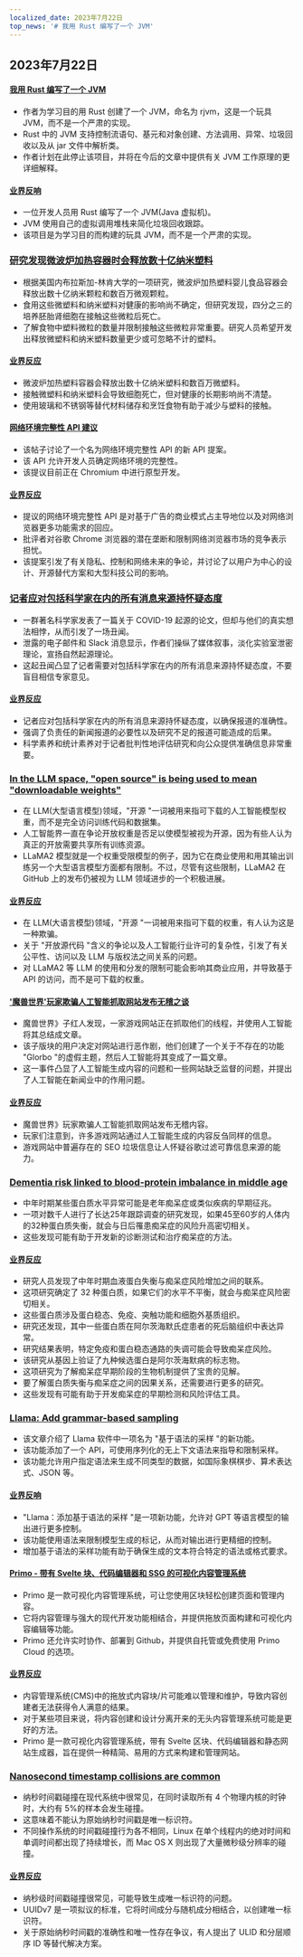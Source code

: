 ```yaml
---
localized_date: 2023年7月22日
top_news: '# 我用 Rust 编写了一个 JVM'
---
```




<CallToAction />

<Steps>

## 2023年7月22日

#### [我用 Rust 编写了一个 JVM](https://andreabergia.com/blog/2023/07/i-have-written-a-jvm-in-rust/)

- 作者为学习目的用 Rust 创建了一个 JVM，命名为 rjvm，这是一个玩具 JVM，而不是一个严肃的实现。
- Rust 中的 JVM 支持控制流语句、基元和对象创建、方法调用、异常、垃圾回收以及从 jar 文件中解析类。
- 作者计划在此停止该项目，并将在今后的文章中提供有关 JVM 工作原理的更详细解释。

#### [业界反响](http://news.ycombinator.com/item?id=36811554)

- 一位开发人员用 Rust 编写了一个 JVM(Java 虚拟机)。
- JVM 使用自己的虚拟调用堆栈来简化垃圾回收跟踪。
- 该项目是为学习目的而构建的玩具 JVM，而不是一个严肃的实现。

### [研究发现微波炉加热容器时会释放数十亿纳米塑料](https://news.unl.edu/newsrooms/today/article/nebraska-study-finds-billions-of-nanoplastics-released-when-microwaving/)

- 根据美国内布拉斯加-林肯大学的一项研究，微波炉加热塑料婴儿食品容器会释放出数十亿纳米颗粒和数百万微观颗粒。
- 食用这些微塑料和纳米塑料对健康的影响尚不确定，但研究发现，四分之三的培养胚胎肾细胞在接触这些微粒后死亡。
- 了解食物中塑料微粒的数量并限制接触这些微粒非常重要。研究人员希望开发出释放微塑料和纳米塑料数量更少或可忽略不计的塑料。

#### [业界反应](http://news.ycombinator.com/item?id=36809565)

- 微波炉加热塑料容器会释放出数十亿纳米塑料和数百万微塑料。
- 接触微塑料和纳米塑料会导致细胞死亡，但对健康的长期影响尚不清楚。
- 使用玻璃和不锈钢等替代材料储存和烹饪食物有助于减少与塑料的接触。

#### [网络环境完整性 API 建议](https://github.com/RupertBenWiser/Web-Environment-Integrity)

- 该帖子讨论了一个名为网络环境完整性 API 的新 API 提案。
- 该 API 允许开发人员确定网络环境的完整性。
- 该提议目前正在 Chromium 中进行原型开发。

#### [业界反应](http://news.ycombinator.com/item?id=36817305)

- 提议的网络环境完整性 API 是对基于广告的商业模式占主导地位以及对网络浏览器更多功能需求的回应。
- 批评者对谷歌 Chrome 浏览器的潜在垄断和限制网络浏览器市场的竞争表示担忧。
- 该提案引发了有关隐私、控制和网络未来的争论，并讨论了以用户为中心的设计、开源替代方案和大型科技公司的影响。

### [记者应对包括科学家在内的所有消息来源持怀疑态度](https://natesilver.substack.com/p/journalists-should-be-skeptical-of)

- 一群著名科学家发表了一篇关于 COVID-19 起源的论文，但却与他们的真实想法相悖，从而引发了一场丑闻。
- 泄露的电子邮件和 Slack 消息显示，作者们操纵了媒体叙事，淡化实验室泄密理论，宣扬自然起源理论。
- 这起丑闻凸显了记者需要对包括科学家在内的所有消息来源持怀疑态度，不要盲目相信专家意见。

#### [业界反应](http://news.ycombinator.com/item?id=36818896)

- 记者应对包括科学家在内的所有消息来源持怀疑态度，以确保报道的准确性。
- 强调了负责任的新闻报道的必要性以及研究不足的报道可能造成的后果。
- 科学素养和统计素养对于记者批判性地评估研究和向公众提供准确信息非常重要。

### [In the LLM space, "open source" is being used to mean "downloadable weights"](https://www.alessiofanelli.com/blog/llama2-isnt-open-source)

- 在 LLM(大型语言模型)领域，"开源 "一词被用来指可下载的人工智能模型权重，而不是完全访问训练代码和数据集。
- 人工智能界一直在争论开放权重是否足以使模型被视为开源，因为有些人认为真正的开放需要共享所有训练资源。
- LLaMA2 模型就是一个权重受限模型的例子，因为它在商业使用和用其输出训练另一个大型语言模型方面都有限制。不过，尽管有这些限制，LLaMA2 在 GitHub 上的发布仍被视为 LLM 领域进步的一个积极进展。

#### [业界反应](http://news.ycombinator.com/item?id=36815255)

- 在 LLM(大语言模型)领域，"开源 "一词被用来指可下载的权重，有人认为这是一种欺骗。
- 关于 "开放源代码 "含义的争论以及人工智能行业许可的复杂性，引发了有关公平性、访问以及 LLM 与版权法之间关系的问题。
- 对 LLaMA2 等 LLM 的使用和分发的限制可能会影响其商业应用，并导致基于 API 的访问，而不是可下载的权重。

#### ['魔兽世界'玩家欺骗人工智能抓取网站发布无稽之谈](https://www.forbes.com/sites/paultassi/2023/07/21/world-of-warcraft-players-trick-ai-scraping-games-website-into-publishing-nonsense/)

- 魔兽世界》子红人发现，一家游戏网站正在抓取他们的线程，并使用人工智能将其总结成文章。
- 该子版块的用户决定对网站进行恶作剧，他们创建了一个关于不存在的功能 "Glorbo "的虚假主题，然后人工智能将其变成了一篇文章。
- 这一事件凸显了人工智能生成内容的问题和一些网站缺乏监督的问题，并提出了人工智能在新闻业中的作用问题。

#### [业界反应](http://news.ycombinator.com/item?id=36815744)

- 魔兽世界》玩家欺骗人工智能抓取网站发布无稽内容。
- 玩家们注意到，许多游戏网站通过人工智能生成的内容反刍同样的信息。
- 游戏网站中普遍存在的 SEO 垃圾信息让人怀疑谷歌过滤可靠信息来源的能力。

### [Dementia risk linked to blood-protein imbalance in middle age](https://www.nature.com/articles/d41586-023-02374-2)

- 中年时期某些蛋白质水平异常可能是老年痴呆症或类似疾病的早期征兆。
- 一项对数千人进行了长达25年跟踪调查的研究发现，如果45至60岁的人体内的32种蛋白质失衡，就会与日后罹患痴呆症的风险升高密切相关。
- 这些发现可能有助于开发新的诊断测试和治疗痴呆症的方法。

#### [业界反应](http://news.ycombinator.com/item?id=36813564)

- 研究人员发现了中年时期血液蛋白失衡与痴呆症风险增加之间的联系。
- 这项研究确定了 32 种蛋白质，如果它们的水平不平衡，就会与痴呆症风险密切相关。
- 这些蛋白质涉及蛋白稳态、免疫、突触功能和细胞外基质组织。
- 研究还发现，其中一些蛋白质在阿尔茨海默氏症患者的死后脑组织中表达异常。
- 研究结果表明，特定免疫和蛋白稳态通路的失调可能会导致痴呆症风险。
- 该研究从基因上验证了九种候选蛋白是阿尔茨海默病的标志物。
- 这项研究为了解痴呆症早期阶段的生物机制提供了宝贵的见解。
- 要了解蛋白质失衡与痴呆症之间的因果关系，还需要进行更多的研究。
- 这些发现有可能有助于开发痴呆症的早期检测和风险评估工具。

### [Llama: Add grammar-based sampling](https://github.com/ggerganov/llama.cpp/pull/1773)

- 该文章介绍了 Llama 软件中一项名为 "基于语法的采样 "的新功能。
- 该功能添加了一个 API，可使用序列化的无上下文语法来指导和限制采样。
- 该功能允许用户指定语法来生成不同类型的数据，如国际象棋棋步、算术表达式、JSON 等。

#### [业界反响](http://news.ycombinator.com/item?id=36819906)

- "Llama：添加基于语法的采样 "是一项新功能，允许对 GPT 等语言模型的输出进行更多控制。
- 该功能使用语法来限制模型生成的标记，从而对输出进行更精细的控制。
- 增加基于语法的采样功能有助于确保生成的文本符合特定的语法或格式要求。

#### [Primo - 带有 Svelte 块、代码编辑器和 SSG 的可视化内容管理系统](https://primocms.org)

- Primo 是一款可视化内容管理系统，可让您使用区块轻松创建页面和管理内容。
- 它将内容管理与强大的现代开发功能相结合，并提供拖放页面构建和可视化内容编辑等功能。
- Primo 还允许实时协作、部署到 Github，并提供自托管或免费使用 Primo Cloud 的选项。

#### [业界反应](http://news.ycombinator.com/item?id=36813086)

- 内容管理系统(CMS)中的拖放式内容块/片可能难以管理和维护，导致内容创建者无法获得令人满意的结果。
- 对于某些项目来说，将内容创建和设计分离开来的无头内容管理系统可能是更好的方法。
- Primo 是一款可视化内容管理系统，带有 Svelte 区块、代码编辑器和静态网站生成器，旨在提供一种精简、易用的方式来构建和管理网站。

### [Nanosecond timestamp collisions are common](https://www.evanjones.ca/nanosecond-collisions.html)

- 纳秒时间戳碰撞在现代系统中很常见，在同时读取所有 4 个物理内核的时钟时，大约有 5%的样本会发生碰撞。
- 这意味着不能认为原始纳秒时间戳是唯一标识符。
- 不同操作系统的时间戳碰撞行为各不相同，Linux 在单个线程内的绝对时间和单调时间都出现了持续增长，而 Mac OS X 则出现了大量微秒级分辨率的碰撞。

#### [业界反应](http://news.ycombinator.com/item?id=36810818)

- 纳秒级时间戳碰撞很常见，可能导致生成唯一标识符的问题。
- UUIDv7 是一项拟议的标准，它将时间成分与随机成分相结合，以创建唯一标识符。
- 关于原始纳秒时间戳的准确性和唯一性存在争议，有人提出了 ULID 和分层顺序 ID 等替代解决方案。

</Steps>
